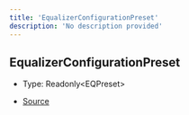 ```yaml
---
title: 'EqualizerConfigurationPreset'
description: 'No description provided'
---
```


## EqualizerConfigurationPreset

- Type: Readonly\<EQPreset>

- [Source](https://github.com/androz2091/discord-player/blob/ce04b3f4c6671029ce4d4aa9090e56ac7e7f5666/packages/discord-player/src/queue/GuildQueueAudioFilters.ts#L44)
